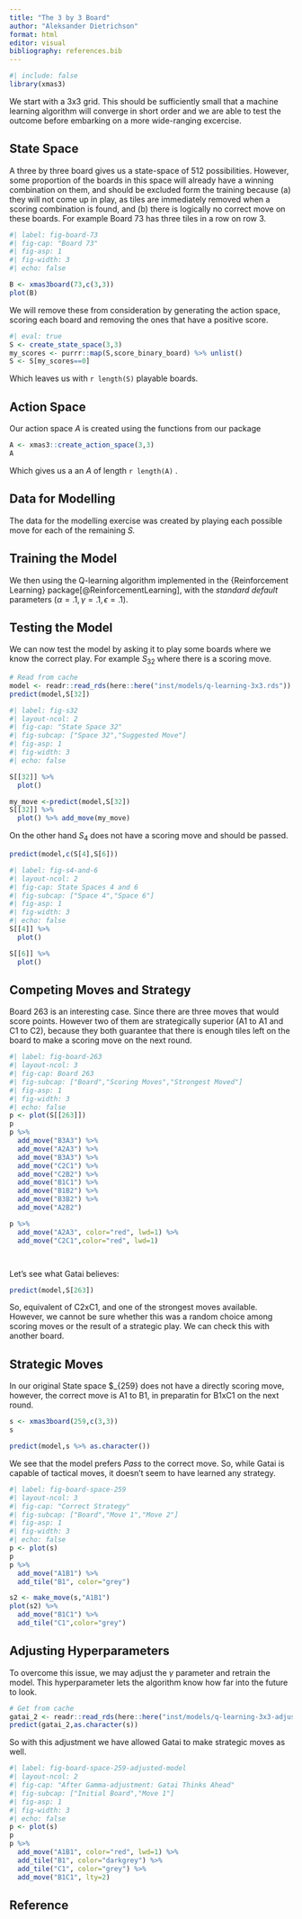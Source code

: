 ```yaml
---
title: "The 3 by 3 Board"
author: "Aleksander Dietrichson"
format: html
editor: visual
bibliography: references.bib
---
```


```r
#| include: false
library(xmas3)

```

We start with a 3x3 grid. This should be sufficiently small that a machine learning algorithm will converge in short order and we are able to test the outcome before embarking on a more wide-ranging excercise.

## State Space

A three by three board gives us a state-space of 512 possibilities. However, some proportion of the boards in this space will already have a winning combination on them, and should be excluded form the training because (a) they will not come up in play, as tiles are immediately removed when a scoring combination is found, and (b) there is logically no correct move on these boards. For example Board 73 has three tiles in a row on row 3.

```r
#| label: fig-board-73
#| fig-cap: "Board 73"
#| fig-asp: 1
#| fig-width: 3
#| echo: false

B <- xmas3board(73,c(3,3))
plot(B)

```

We will remove these from consideration by generating the action space, scoring each board and removing the ones that have a positive score.

```r
#| eval: true
S <- create_state_space(3,3)
my_scores <- purrr::map(S,score_binary_board) %>% unlist()
S <- S[my_scores==0] 
```

Which leaves us with `r length(S)` playable boards.

## Action Space

Our action space *A* is created using the functions from our package

```r
A <- xmas3::create_action_space(3,3)
A
```

Which gives us a an *A* of length `r length(A)` .

## Data for Modelling

The data for the modelling exercise was created by playing each possible move for each of the remaining *S.* 

## Training the Model

We then using the Q-learning algorithm implemented in the {Reinforcement Learning} package[@ReinforcementLearning], with the *standard default* parameters ($\alpha=.1,\gamma=.1, \epsilon=.1$).

## Testing the Model

We can now test the model by asking it to play some boards where we know the correct play.
For example $S_{32}$ where there is a scoring move.

```r
# Read from cache
model <- readr::read_rds(here::here("inst/models/q-learning-3x3.rds"))
predict(model,S[32])
```


```r
#| label: fig-s32 
#| layout-ncol: 2
#| fig-cap: "State Space 32"
#| fig-subcap: ["Space 32","Suggested Move"]
#| fig-asp: 1
#| fig-width: 3
#| echo: false

S[[32]] %>% 
  plot()

my_move <-predict(model,S[32])
S[[32]] %>% 
  plot() %>% add_move(my_move)

```

On the other hand $S_{4}$ does not have a scoring move and should be passed.
```r
predict(model,c(S[4],S[6]))
```

```r
#| label: fig-s4-and-6 
#| layout-ncol: 2
#| fig-cap: State Spaces 4 and 6
#| fig-subcap: ["Space 4","Space 6"]
#| fig-asp: 1
#| fig-width: 3
#| echo: false
S[[4]] %>% 
  plot()

S[[6]] %>% 
  plot()

```

## Competing Moves and Strategy

Board 263 is an interesting case. Since there are three moves that would score points. However two of them are strategically superior (A1 to A1 and C1 to C2), because they both guarantee that there is enough tiles left on the board to make a scoring move on the next round.

```r
#| label: fig-board-263 
#| layout-ncol: 3
#| fig-cap: Board 263
#| fig-subcap: ["Board","Scoring Moves","Strongest Moved"]
#| fig-asp: 1
#| fig-width: 3
#| echo: false
p <- plot(S[[263]])
p
p %>% 
  add_move("B3A3") %>% 
  add_move("A2A3") %>% 
  add_move("B3A3") %>% 
  add_move("C2C1") %>% 
  add_move("C2B2") %>% 
  add_move("B1C1") %>% 
  add_move("B1B2") %>% 
  add_move("B3B2") %>% 
  add_move("A2B2")

p %>% 
  add_move("A2A3", color="red", lwd=1) %>% 
  add_move("C2C1",color="red", lwd=1)




```

Let's see what Gatai believes:
```r
predict(model,S[263])
```

So, equivalent of C2xC1, and one of the strongest moves available. However, we cannot be sure whether this was a random choice among scoring moves or the result of a strategic play. We can check this with another board.


## Strategic Moves

In our original State space $_{259} does not have a directly scoring move, however, the correct move is A1 to B1, in preparatin for B1xC1 on the next round.

```r
s <- xmas3board(259,c(3,3))
s
```
```r
predict(model,s %>% as.character())
```
We see that the model prefers _Pass_ to the correct move. So, while Gatai is capable of tactical moves, it doesn't seem to have learned any strategy. 

```r
#| label: fig-board-space-259  
#| layout-ncol: 3
#| fig-cap: "Correct Strategy"
#| fig-subcap: ["Board","Move 1","Move 2"]
#| fig-asp: 1
#| fig-width: 3
#| echo: false
p <- plot(s)
p
p %>% 
  add_move("A1B1") %>% 
  add_tile("B1", color="grey")

s2 <- make_move(s,"A1B1")
plot(s2) %>% 
  add_move("B1C1") %>% 
  add_tile("C1",color="grey")
```


## Adjusting Hyperparameters

To overcome this issue, we may adjust the $\gamma$ parameter and retrain the model. This hyperparameter lets the algorithm know how far into the future to look.


```r
# Get from cache
gatai_2 <- readr::read_rds(here::here("inst/models/q-learning-3x3-adjusted.rds"))
predict(gatai_2,as.character(s))
```
So with this adjustment we have allowed Gatai to make strategic moves as well.

```r
#| label: fig-board-space-259-adjusted-model  
#| layout-ncol: 2
#| fig-cap: "After Gamma-adjustment: Gatai Thinks Ahead"
#| fig-subcap: ["Initial Board","Move 1"]
#| fig-asp: 1
#| fig-width: 3
#| echo: false
p <- plot(s)
p
p %>% 
  add_move("A1B1", color="red", lwd=1) %>% 
  add_tile("B1", color="darkgrey") %>% 
  add_tile("C1", color="grey") %>% 
  add_move("B1C1", lty=2)

```


## Reference